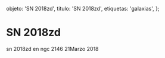 
  objeto: 'SN 2018zd',
  titulo: 'SN 2018zd',
  etiquetas: 'galaxias',
};

# SN 2018zd

<Imagen
  src="objeto/sn2018-zd_20180321_1_2018zd_20180321_i88.jpg"
  fecha="20180321"
/>

sn 2018zd en ngc 2146 21Marzo 2018